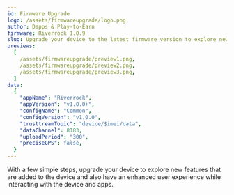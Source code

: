 ```yaml
---
id: Firmware Upgrade
logo: /assets/firmwareupgrade/logo.png
author: Dapps & Play-to-Earn
firmware: Riverrock 1.0.9
slug: Upgrade your device to the latest firmware version to explore new features and enjoy an enhanced user experience.
previews:
  [
    /assets/firmwareupgrade/preview1.png,
    /assets/firmwareupgrade/preview2.png,
    /assets/firmwareupgrade/preview3.png,
  ]
data:
  {
    "appName": "Riverrock",
    "appVersion": "v1.0.0+",
    "configName": "Common",
    "configVersion": "v1.0.0",
    "trusttreamTopic": "device/$imei/data",
    "dataChannel": 8183,
    "uploadPeriod": "300",
    "preciseGPS": false,
  }  
---
```


With a few simple steps, upgrade your device to explore new features that are added to the device and also have an enhanced user experience while interacting with the device and apps.
